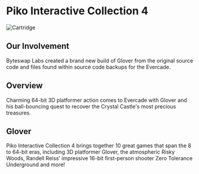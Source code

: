 # Piko Interactive Collection 4

![Cartridge](../images/games/piko4.png)

## Our Involvement
Byteswap Labs created a brand new build of Glover from the original source code and files found within source code backups for the Evercade.

## Overview
Charming 64-bit 3D platformer action comes to Evercade with Glover and his ball-bouncing quest to recover the Crystal Castle's most precious treasures.

## Glover
Piko Interactive Collection 4 brings together 10 great games that span the 8 to 64-bit eras, including 3D platformer Glover, the atmospheric Risky Woods, Randell Reiss’ impressive 16-bit first-person shooter Zero Tolerance Underground and more!
